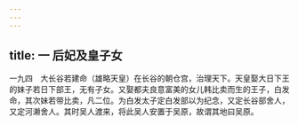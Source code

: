 ```yaml
---
---
---
```

title: 一 后妃及皇子女
---




一九四　大长谷若建命（雄略天皇）在长谷的朝仓宫，治理天下。天皇娶大日下王的妹子若日下部王，无有子女。又娶都夫良意富美的女儿韩比卖而生的王子，白发命，其次妹若带比卖，凡二位。为白发太子定白发部以为纪念，又定长谷部舍人，又定河濑舍人。其时吴人渡来，将此吴人安置于吴原，故谓其地曰吴原。